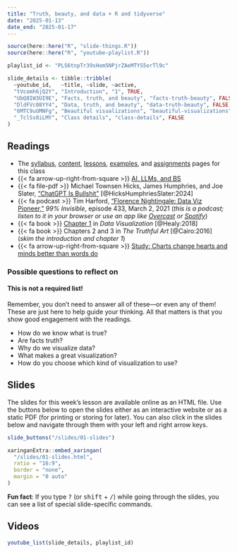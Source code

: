 ```yaml
---
title: "Truth, beauty, and data + R and tidyverse"
date: "2025-01-13"
date_end: "2025-01-17"
---
```


```r
source(here::here("R", "slide-things.R"))
source(here::here("R", "youtube-playlist.R"))

playlist_id <- "PLS6tnpTr39sHom5NPjrZAeMTYS5orTl9c"

slide_details <- tibble::tribble(
  ~youtube_id,   ~title, ~slide, ~active,
  "tVcomh6jQ2Y", "Introduction", "1", TRUE,
  "UbQ8IW3UI9E", "Facts, truth, and beauty", "facts-truth-beauty", FALSE,
  "DldFVc08YY4", "Data, truth, and beauty", "data-truth-beauty", FALSE,
  "6MTC9uGMNFg", "Beautiful visualizations", "beautiful-visualizations", FALSE,
  "_TclSs8iLMY", "Class details", "class-details", FALSE
)
```

## Readings

- The [syllabus](/syllabus.qmd), [content](/content/index.qmd), [lessons](/lesson/index.qmd), [examples](/example/index.qmd), and [assignments](/assignment/index.qmd) pages for this class
- {{< fa arrow-up-right-from-square >}} [AI, LLMs, and BS](/resource/ai-bs.qmd)
- {{< fa file-pdf >}} Michael Townsen Hicks, James Humphries, and Joe Slater, ["ChatGPT Is Bullshit"](https://doi.org/10.1007/s10676-024-09775-5) [@HicksHumphriesSlater:2024]
- {{< fa podcast >}} Tim Harford, ["Florence Nightingale: Data Viz Pioneer,"](https://99percentinvisible.org/episode/florence-nightingale-data-viz-pioneer/) *99% Invisible*, episode 433, March 2, 2021 (*this is a podcast; listen to it in your browser or use an app like [Overcast](https://overcast.fm/) or [Spotify](https://spotify.com/)*)
- {{< fa book >}} [Chapter 1](http://socviz.co/lookatdata.html) in *Data Visualization* [@Healy:2018]
- {{< fa book >}} Chapters 2 and 3 in *The Truthful Art* [@Cairo:2016] (*skim the introduction and chapter 1*)
- {{< fa arrow-up-right-from-square >}} [Study: Charts change hearts and minds better than words do](https://www.washingtonpost.com/news/wonk/wp/2018/06/15/study-charts-change-hearts-and-minds-better-than-words-do/?utm_term=.4474599c0d5e)


### Possible questions to reflect on

::: {.callout-warning}
#### This is not a required list!

Remember, you don't need to answer all of these—or even any of them! These are just here to help guide your thinking. All that matters is that you show good engagement with the readings.
:::

- How do we know what is true?
- Are facts truth?
- Why do we visualize data?
- What makes a great visualization?
- How do you choose which kind of visualization to use?


## Slides

The slides for this week's lesson are available online as an HTML file. Use the buttons below to open the slides either as an interactive website or as a static PDF (for printing or storing for later). You can also click in the slides below and navigate through them with your left and right arrow keys.

```r
slide_buttons("/slides/01-slides")

xaringanExtra::embed_xaringan(
  "/slides/01-slides.html",
  ratio = "16:9",
  border = "none",
  margin = "0 auto"
)
```

:::{.callout-tip}
**Fun fact**: If you type <kbd>?</kbd> (or <kbd>shift</kbd> + <kbd>/</kbd>) while going through the slides, you can see a list of special slide-specific commands.
:::


## Videos

```r
youtube_list(slide_details, playlist_id)
```
